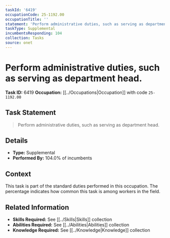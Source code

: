 ```yaml
---
taskId: '6419'
occupationCode: 25-1192.00
occupationTitle: ''
statement: 'Perform administrative duties, such as serving as department head.'
taskType: Supplemental
incumbentsResponding: 104
collection: Tasks
source: onet
---
```

# Perform administrative duties, such as serving as department head.

**Task ID:** 6419
**Occupation:** [[../Occupations|Occupation]] with code `25-1192.00`

## Task Statement

> Perform administrative duties, such as serving as department head.

## Details

- **Type:** Supplemental
- **Performed By:** 104.0% of incumbents

## Context

This task is part of the standard duties performed in this occupation. The percentage indicates how common this task is among workers in the field.

## Related Information

- **Skills Required:** See [[../Skills|Skills]] collection
- **Abilities Required:** See [[../Abilities|Abilities]] collection
- **Knowledge Required:** See [[../Knowledge|Knowledge]] collection
